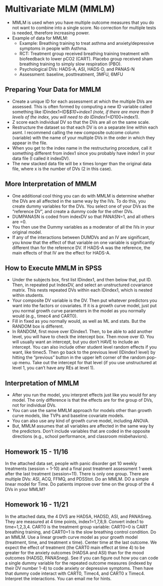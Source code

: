 # Multivariate MLM (MMLM)

- MMLM is used when you have multiple outcome measures that you do not want to combine into a single score. No correction for multiple tests is needed, therefore increasing power. 
- Example of data for MMLM: 
  * Example: Breathing  training to treat asthma and anxiety/depressive symptoms in people with Asthma.
  * RCT: Treatment group received breathing training treatment with biofeedback to lower pCO2 (CART). Placebo group received sham breathing training to simply slow respiration (PBO). 
  * Psychological DVs: HADS-A, ASI, HADS-D, and PANAS-N
  * Assessment: baseline, posttreatment, 3MFU, 6MFU

## Preparing Your Data for MMLM 

- Create a unique ID for each assessment at which the multiple DVs are assessed. This is often formed by computing a new ID variable called something like IDindex1=ID$*$10+index1 (note, if there are more than 9 levels of the index, you will need to do IDindex1=ID*100+index1).
- Z score each individual DV so that the DVs are all on the same scale.
- Restructure the dataset so that each DV is on a separate line within each asmt. I recommend calling the new composite outcome column (variable) with the name of your multiple DVs in the order in which they appear in the file.
- When you get to the index name in the restructuring procedure, call it something different from index1 since you probably have index1 in your data file (I called it indexDV).
- The new stacked data file will be x times longer than the original data file, where x is the number of DVs (2 in this case).

## More Interpretation of MMLM 

- One additional cool thing you can do with MMLM is determine whether the DVs are all affected in the same way by the IVs. To do this, you create dummy variables for the DVs. You select one of your DVs as the “reference DV”, and create a dummy code for the other DVs.
- DUMPANASN is coded from indexDV so that PANASN=1, and all others are =0.
- You then use the Dummy variables as a moderator of all the IVs in your original model.
- If any of the interactions between DUMDVs and an IV are significant, you know that the effect of that variable on one variable is significantly different than for the reference DV. If HADS-A was the reference, the main effects of that IV are the effect for HADS-A.

## How to Execute MMLM in SPSS 

- Under the subjects box, first list IDindex1, and then below that, put ID. Then, in repeated put IndexDV, and select an unstructured covariance matrix. This nests repeated DVs within each IDindex1, which is nested within students.
- Your composite DV variable is the DV. Then put whatever predictors you want into the factors or covariates. If it is a growth curve model, just put you normal growth curve parameters in the model as you normally would (e.g., timec4 and CART0).
- Fill in fixed as you normally would, as well as ML and stats. But the RANDOM box is different.
- In RANDOM, first move over IDindex1. Then, to be able to add another level, you will have to check the intercept box. Then move over ID. You will usually want an intercept, but you don’t HAVE to include an intercept. You can also include other student level random effects if you want, like timec5. Then go back to the previous level (IDindex1 level) by hitting the “previous” button in the upper left corner of the random pop-up menu. Take out the intercept for that level (if you use unstructured at level 1, you can’t have any REs at level 1).

## Interpretation of MMLM

- After you run the model, you interpret effects just like you would for any model. The only difference is that the effects are for the group of DVs, not for individual DVs.
- You can use the same MMLM approach for models other than growth curve models, like TVPs and baseline covariate models.
- You can also use any kind of growth curve model, including ANOVA.
- But, MMLM assumes that all variables are affected in the same way by the predictors. Don’t include variables that are coded in the opposite directions (e.g., school performance, and classroom misbehaviors).

## Homework 15 - 11/16

In the attached data set, people with panic disorder get 10 weekly treatments (session = 1-10) and a final post treatment assessment 1 week after the last treatment (session=11). There is only one group. There are multiple DVs: ASI, ACQ, FFMQ, and PDSStot. Do an MMLM. DO a simple linear model for Time. Do patients improve over time on the group of the 4 DVs in your MMLM? 

## Homework 16 - 11/21

In the attached data, the 4 DVS are HADSA, HADSD, ASI, and PANASneg. They are measured at 4 time points, index1=1,7,8,9. Convert index1 to time=1,2,3,4. CART0 is the treatment group variable: CART0=0 is CART breathing training, and CART0=1 is the slow breathing control condition. Do an MMLM. Use a linear growth curve model as your growth model (treatment, time, and treatment x time). Center time at the last outcome. We expect the effect of treatment (the CART0 main effect at time 4) to be greater for the anxiety outcomes (HADSA and ASI) than for the mood outcomes (HADSD, PANASneg). See if you can figure out how you can code a single dummy variable for the repeated outcome measures (indexed by their DV number 1-4) to code anxiety or depressive symptoms. Then have that dummy code interact with CART0, Timec4, and CART0 x Timec4. Interpret the interactions. You can email me for hints. 




